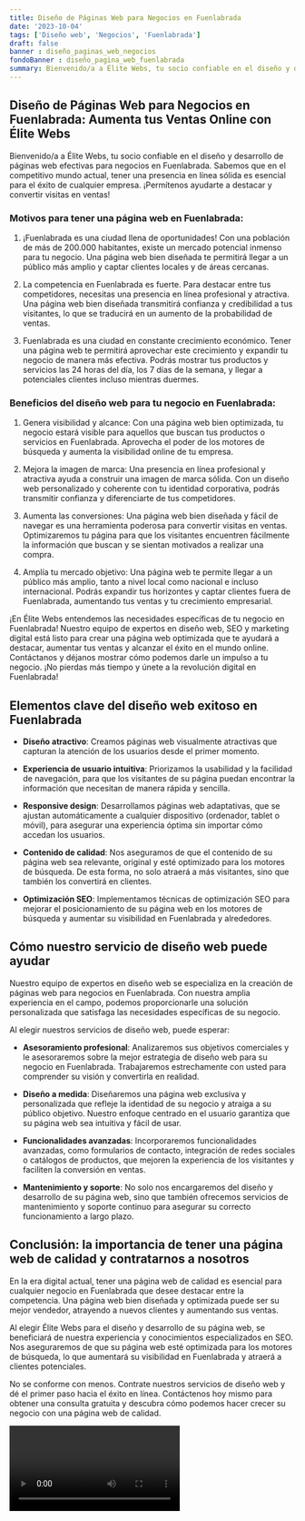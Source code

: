 ```yaml
---
title: Diseño de Páginas Web para Negocios en Fuenlabrada
date: '2023-10-04'
tags: ['Diseño web', 'Negocios', 'Fuenlabrada']
draft: false
banner : diseño_paginas_web_negocios
fondoBanner : diseño_pagina_web_fuenlabrada
summary: Bienvenido/a a Élite Webs, tu socio confiable en el diseño y desarrollo de páginas web efectivas para negocios en Fuenlabrada. Sabemos que en el competitivo mundo actual, tener una presencia en línea sólida es esencial para el éxito de cualquier empresa. ¡Permítenos ayudarte a destacar y convertir visitas en ventas!
---
```


## Diseño de Páginas Web para Negocios en Fuenlabrada: Aumenta tus Ventas Online con Élite Webs

Bienvenido/a a Élite Webs, tu socio confiable en el diseño y desarrollo de páginas web efectivas para negocios en Fuenlabrada. Sabemos que en el competitivo mundo actual, tener una presencia en línea sólida es esencial para el éxito de cualquier empresa. ¡Permítenos ayudarte a destacar y convertir visitas en ventas!

### Motivos para tener una página web en Fuenlabrada:

1. ¡Fuenlabrada es una ciudad llena de oportunidades! Con una población de más de 200.000 habitantes, existe un mercado potencial inmenso para tu negocio. Una página web bien diseñada te permitirá llegar a un público más amplio y captar clientes locales y de áreas cercanas.

2. La competencia en Fuenlabrada es fuerte. Para destacar entre tus competidores, necesitas una presencia en línea profesional y atractiva. Una página web bien diseñada transmitirá confianza y credibilidad a tus visitantes, lo que se traducirá en un aumento de la probabilidad de ventas.

3. Fuenlabrada es una ciudad en constante crecimiento económico. Tener una página web te permitirá aprovechar este crecimiento y expandir tu negocio de manera más efectiva. Podrás mostrar tus productos y servicios las 24 horas del día, los 7 días de la semana, y llegar a potenciales clientes incluso mientras duermes.

### Beneficios del diseño web para tu negocio en Fuenlabrada:

1. Genera visibilidad y alcance: Con una página web bien optimizada, tu negocio estará visible para aquellos que buscan tus productos o servicios en Fuenlabrada. Aprovecha el poder de los motores de búsqueda y aumenta la visibilidad online de tu empresa.

2. Mejora la imagen de marca: Una presencia en línea profesional y atractiva ayuda a construir una imagen de marca sólida. Con un diseño web personalizado y coherente con tu identidad corporativa, podrás transmitir confianza y diferenciarte de tus competidores.

3. Aumenta las conversiones: Una página web bien diseñada y fácil de navegar es una herramienta poderosa para convertir visitas en ventas. Optimizaremos tu página para que los visitantes encuentren fácilmente la información que buscan y se sientan motivados a realizar una compra.

4. Amplía tu mercado objetivo: Una página web te permite llegar a un público más amplio, tanto a nivel local como nacional e incluso internacional. Podrás expandir tus horizontes y captar clientes fuera de Fuenlabrada, aumentando tus ventas y tu crecimiento empresarial.

¡En Élite Webs entendemos las necesidades específicas de tu negocio en Fuenlabrada! Nuestro equipo de expertos en diseño web, SEO y marketing digital está listo para crear una página web optimizada que te ayudará a destacar, aumentar tus ventas y alcanzar el éxito en el mundo online. Contáctanos y déjanos mostrar cómo podemos darle un impulso a tu negocio. ¡No pierdas más tiempo y únete a la revolución digital en Fuenlabrada!

<GifSeo />

<Cta />

## Elementos clave del diseño web exitoso en Fuenlabrada

- **Diseño atractivo**: Creamos páginas web visualmente atractivas que capturan la atención de los usuarios desde el primer momento.

- **Experiencia de usuario intuitiva**: Priorizamos la usabilidad y la facilidad de navegación, para que los visitantes de su página puedan encontrar la información que necesitan de manera rápida y sencilla.

- **Responsive design**: Desarrollamos páginas web adaptativas, que se ajustan automáticamente a cualquier dispositivo (ordenador, tablet o móvil), para asegurar una experiencia óptima sin importar cómo accedan los usuarios.

- **Contenido de calidad**: Nos aseguramos de que el contenido de su página web sea relevante, original y esté optimizado para los motores de búsqueda. De esta forma, no solo atraerá a más visitantes, sino que también los convertirá en clientes.

- **Optimización SEO**: Implementamos técnicas de optimización SEO para mejorar el posicionamiento de su página web en los motores de búsqueda y aumentar su visibilidad en Fuenlabrada y alrededores.

## Cómo nuestro servicio de diseño web puede ayudar

Nuestro equipo de expertos en diseño web se especializa en la creación de páginas web para negocios en Fuenlabrada. Con nuestra amplia experiencia en el campo, podemos proporcionarle una solución personalizada que satisfaga las necesidades específicas de su negocio.

Al elegir nuestros servicios de diseño web, puede esperar:

- **Asesoramiento profesional**: Analizaremos sus objetivos comerciales y le asesoraremos sobre la mejor estrategia de diseño web para su negocio en Fuenlabrada. Trabajaremos estrechamente con usted para comprender su visión y convertirla en realidad.

- **Diseño a medida**: Diseñaremos una página web exclusiva y personalizada que refleje la identidad de su negocio y atraiga a su público objetivo. Nuestro enfoque centrado en el usuario garantiza que su página web sea intuitiva y fácil de usar.

- **Funcionalidades avanzadas**: Incorporaremos funcionalidades avanzadas, como formularios de contacto, integración de redes sociales o catálogos de productos, que mejoren la experiencia de los visitantes y faciliten la conversión en ventas.

- **Mantenimiento y soporte**: No solo nos encargaremos del diseño y desarrollo de su página web, sino que también ofrecemos servicios de mantenimiento y soporte continuo para asegurar su correcto funcionamiento a largo plazo.

## Conclusión: la importancia de tener una página web de calidad y contratarnos a nosotros

En la era digital actual, tener una página web de calidad es esencial para cualquier negocio en Fuenlabrada que desee destacar entre la competencia. Una página web bien diseñada y optimizada puede ser su mejor vendedor, atrayendo a nuevos clientes y aumentando sus ventas.

Al elegir Élite Webs para el diseño y desarrollo de su página web, se beneficiará de nuestra experiencia y conocimientos especializados en SEO. Nos aseguraremos de que su página web esté optimizada para los motores de búsqueda, lo que aumentará su visibilidad en Fuenlabrada y atraerá a clientes potenciales.

No se conforme con menos. Contrate nuestros servicios de diseño web y dé el primer paso hacia el éxito en línea. Contáctenos hoy mismo para obtener una consulta gratuita y descubra cómo podemos hacer crecer su negocio con una página web de calidad.

<Video />

<CtaBot job='Negocios' city='Fuenlabrada'/>

<Gmaps query='Fuenlabrada+españa+maps' />